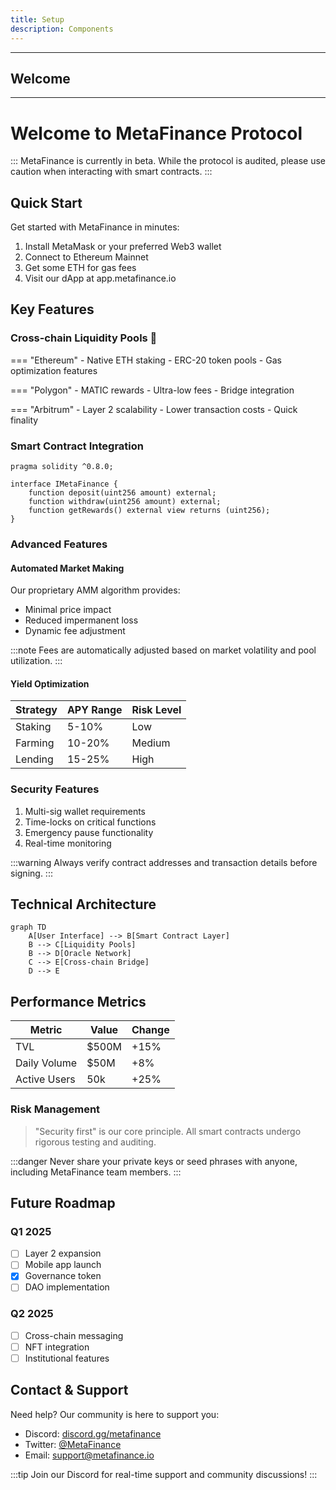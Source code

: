 ```yaml
---
title: Setup
description: Components
---
```

---
## Welcome
---
# Welcome to MetaFinance Protocol

:::
MetaFinance is currently in beta. While the protocol is audited, please use caution when interacting with smart contracts.
:::

## Quick Start

Get started with MetaFinance in minutes:

1. Install MetaMask or your preferred Web3 wallet
2. Connect to Ethereum Mainnet
3. Get some ETH for gas fees
4. Visit our dApp at app.metafinance.io

## Key Features

### Cross-chain Liquidity Pools 🌊

=== "Ethereum"
    - Native ETH staking
    - ERC-20 token pools
    - Gas optimization features

=== "Polygon"
    - MATIC rewards
    - Ultra-low fees
    - Bridge integration

=== "Arbitrum"
    - Layer 2 scalability
    - Lower transaction costs
    - Quick finality

### Smart Contract Integration

```solidity title="MetaFinance.sol"
pragma solidity ^0.8.0;

interface IMetaFinance {
    function deposit(uint256 amount) external;
    function withdraw(uint256 amount) external;
    function getRewards() external view returns (uint256);
}
```

### Advanced Features

#### Automated Market Making

Our proprietary AMM algorithm provides:

- Minimal price impact
- Reduced impermanent loss
- Dynamic fee adjustment

:::note
Fees are automatically adjusted based on market volatility and pool utilization.
:::

#### Yield Optimization

| Strategy | APY Range | Risk Level |
|----------|-----------|------------|
| Staking  | 5-10%     | Low        |
| Farming  | 10-20%    | Medium     |
| Lending  | 15-25%    | High       |

### Security Features

1. Multi-sig wallet requirements
2. Time-locks on critical functions
3. Emergency pause functionality
4. Real-time monitoring

:::warning
Always verify contract addresses and transaction details before signing.
:::

## Technical Architecture

```mermaid
graph TD
    A[User Interface] --> B[Smart Contract Layer]
    B --> C[Liquidity Pools]
    B --> D[Oracle Network]
    C --> E[Cross-chain Bridge]
    D --> E
```

## Performance Metrics

| Metric | Value | Change |
|--------|-------|--------|
| TVL    | $500M | +15%   |
| Daily Volume | $50M | +8% |
| Active Users | 50k | +25% |

### Risk Management

> "Security first" is our core principle. All smart contracts undergo rigorous testing and auditing.

:::danger
Never share your private keys or seed phrases with anyone, including MetaFinance team members.
:::

## Future Roadmap

### Q1 2025
- [ ] Layer 2 expansion
- [ ] Mobile app launch
- [x] Governance token
- [ ] DAO implementation

### Q2 2025
- [ ] Cross-chain messaging
- [ ] NFT integration
- [ ] Institutional features

## Contact & Support

Need help? Our community is here to support you:

- Discord: [discord.gg/metafinance](https://discord.gg/metafinance)
- Twitter: [@MetaFinance](https://twitter.com/metafinance)
- Email: support@metafinance.io

:::tip
Join our Discord for real-time support and community discussions!
:::